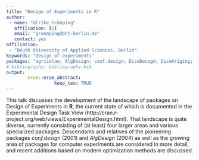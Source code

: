 ---
title: "Design of Experiments in R"
author:
 - name: "Ulrike Grömping"
   affiliation: [1]
   email: "groemping@bht-berlin.de"
   contact: yes
affiliation:
 - "Beuth University of Applied Sciences, Berlin"
keywords: "design of experiments"
packages: "agricolae; AlgDesign; conf.design; DiceDesign; DiceKriging; DoE.base; DoE.wrapper; ICAOD; lhs; OptimalDesign; planor; rsm; tgp"
# bibliography: bibliography.bib
output:  
        erum::erum_abstract:
                  keep_tex: TRUE
---

This talk discusses the development of the landscape of packages on Design of Experiments in **R**, the current state of which is documented in the Experimental Design Task View (http://cran.r-project.org/web/views/ExperimentalDesign.html). That landscape is quite diverse, currently consisting of (at least) four larger areas and various specialized packages. Descendants and relatives of the pioneering packages *conf.desig*n (2001) and *AlgDesign* (2004) as well as the growing area of packages for computer experiments are considered in more detail, and recent additions based on modern optimization methods are discussed.

<!--  -->
<!--  -->
<!--  -->
